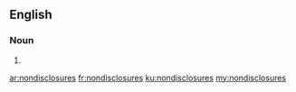 ==English==

===Noun===
{{head|en}}

# {{plural of|nondisclosure}}

[[ar:nondisclosures]]
[[fr:nondisclosures]]
[[ku:nondisclosures]]
[[my:nondisclosures]]